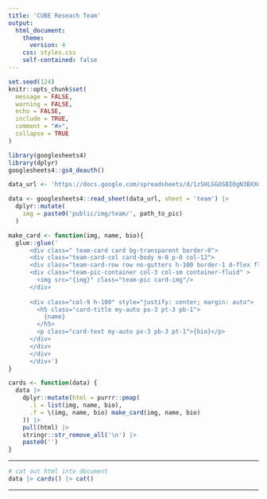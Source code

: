 ```yaml
---
title: 'CUBE Reseach Team'
output: 
  html_document:
    theme: 
      version: 4
    css: styles.css
    self-contained: false 
---
```



<head>
<!-- Google tag (gtag.js) -->
<script async src="https://www.googletagmanager.com/gtag/js?id=G-8F9R0B5L51"></script>
<script>
  window.dataLayer = window.dataLayer || [];
  function gtag(){dataLayer.push(arguments);}
  gtag('js', new Date());

  gtag('config', 'G-8F9R0B5L51');
</script>
<link rel=“stylesheet” type=“text/css” href=“styles.css”>
</head> 


```r
set.seed(124)
knitr::opts_chunk$set(
  message = FALSE, 
  warning = FALSE, 
  echo = FALSE,
  include = TRUE,
  comment = "#>",
  collapse = TRUE
)
```

```r
library(googlesheets4)
library(dplyr)
googlesheets4::gs4_deauth()

data_url <- 'https://docs.google.com/spreadsheets/d/1zSHLGGOSBIOgN3BXXGl2jPtJLBF6OExAznjqmRnzrTY/edit?usp=sharing'

data <- googlesheets4::read_sheet(data_url, sheet = 'team') |> 
  dplyr::mutate(
    img = paste0('public/img/team/', path_to_pic)
  )

make_card <- function(img, name, bio){
  glue::glue('
      <div class=" team-card card bg-transparent border-0">
      <div class="team-card-col card-body m-0 p-0 col-12">
      <div class="team-card-row row no-gutters h-100 border-1 d-flex flex-wrap">
      <div class="team-pic-container col-3 col-sm container-fluid" >
        <img src="{img}" class="team-pic card-img"/>
      </div>
      
      <div class="col-9 h-100" style="justify: center; margin: auto">
        <h5 class="card-title my-auto px-3 pt-3 pb-1">
          {name}
        </h5>
        <p class="card-text my-auto px-3 pb-3 pt-1">{bio}</p>
      </div>
      </div>
      </div>
      </div>')
}

cards <- function(data) {
  data |> 
    dplyr::mutate(html = purrr::pmap(
      .l = list(img, name, bio),
      .f = \(img, name, bio) make_card(img, name, bio)
    )) |> 
    pull(html) |> 
    stringr::str_remove_all('\n') |> 
    paste0('')
}
```


------------------------------------------------

::: {style="align: center; margin: auto"}

```r
# cat out html into document
data |> cards() |> cat()
```

:::

------------------------------------------------
